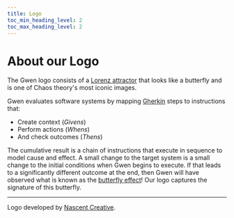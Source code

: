 ```yaml
--- 
title: Logo
toc_min_heading_level: 2
toc_max_heading_level: 2
---
```



# About our Logo

<p>
  <ThemedImage
    alt="Gwen logo"
    sources={{
      light: useBaseUrl('/img/gwen-logo-c.png'),
      dark: useBaseUrl('/img/gwen-logo-w.png'),
    }}
    width="250px"
  />
</p>

The Gwen logo consists of a [Lorenz attractor](https://en.m.wikipedia.org/wiki/Lorenz_system) that looks like a butterfly and is one of Chaos theory's most iconic images.

Gwen evaluates software systems by mapping [Gherkin](https://cucumber.io/docs/gherkin/reference/) steps to instructions that:


- Create context (_Givens_)
- Perform actions (_Whens_)
- And check outcomes (_Thens_)

The cumulative result is a chain of instructions that execute in sequence to model cause and effect. A small change to the target system is a small change to the initial conditions when Gwen begins to execute. If that leads to a significantly different outcome at the end, then Gwen will have observed what is known as the [butterfly effect](https://en.m.wikipedia.org/wiki/Butterfly_effect)! Our logo captures the signature of this butterfly.

---

Logo developed by [Nascent Creative](https://nascentcreative.com.au/).
